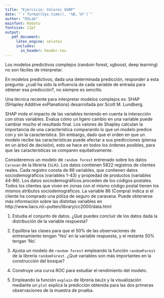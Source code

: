 ```yaml
---
title: "Ejercicio: Valores SHAP"
date: "`r format(Sys.time(), '%B, %Y')`"
author: "DSLab"
mainfont: Roboto
fontsize: 12pt
output:
   pdf_document:
     latex_engine: xelatex
     includes:
       in_header: header.tex    
---
```


Los modelos predictivos complejos (random forest, xgboost, deep learning) no son fáciles de interpretar. 

En modelos predictivos, dada una determinada predicción, responder a esta pregunta: ¿cuál ha sido la influencia de cada variable de entrada para obtener esa predicción?, no siempre es sencillo.

Una técnica reciente para interpretar modelos complejos es: SHAP (SHapley Additive exPlanations) desarrollada por Scott M. Lundberg.

SHAP mide el impacto de las variables teniendo en cuenta la interacción con otras variables. Evalua cómo un ligero cambio en una variable puede cambiar mucho el resultado final. Los valores de Shapley calculan la importancia de una característica comparando lo que un modelo predice con y sin la característica. Sin embargo, dado que el orden en que un modelo recibe las características puede afectar a sus predicciones (piensa en un árbol de decisión), esto se hace en todos los órdenes posibles, para que las características se comparen equitativamente.

Consideremos un modelo de `random forest` entrenado sobre los datos `Caravan` de la librería `ISLR2`.
Los datos contienen 5822 registros de clientes reales. Cada registro consta de 86 variables, que contienen datos sociodemográficos (variables 1-43) y propiedad de productos (variables 44-86). Los datos sociodemográficos proceden de los códigos postales. Todos los clientes que viven en zonas con el mismo código postal tienen los mismos atributos sociodemográficos. La variable 86 (Compra) indica si el cliente ha comprado una póliza de seguro de caravana. Puede obtenerse más información sobre las distintas variables en http://www.liacs.nl/~putten/library/cc2000/data.html

1. Estudia el conjunto de datos. ¿Qué puedes concluir de los datos dada la distribución de la variable respuesta?

2. Equilibra las clases para que el 50% de las observaciones de entrenamiento tengan 'Yes' en la variable respuesta, y el restante 50% tengan 'No'.

3. Ajusta un modelo de `random forest` empleando la función `randomForest` de la librería `randomForest`. ¿Qué variables son más importantes en la construcción del bosque?

4. Construye una curva ROC para estudiar el rendimiento del modelo.

5. Empleando la función `explain` de librería `DALEX` y la visualización mediante un `plot` explica la predicción obtenida para las dos primeras observaciones de la muestra de prueba.

